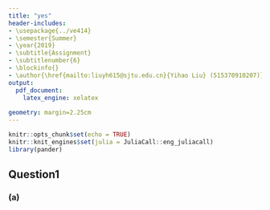 ```yaml
---
title: "yes"
header-includes:
- \usepackage{../ve414}
- \semester{Summer}
- \year{2019}
- \subtitle{Assignment}
- \subtitlenumber{6}
- \blockinfo{}
- \author{\href{mailto:liuyh615@sjtu.edu.cn}{Yihao Liu} (515370910207)}
output:
  pdf_document:
    latex_engine: xelatex
    
geometry: margin=2.25cm
---
```


```r
knitr::opts_chunk$set(echo = TRUE)
knitr::knit_engines$set(julia = JuliaCall::eng_juliacall)
library(pander)
```

## Question1

### (a)




